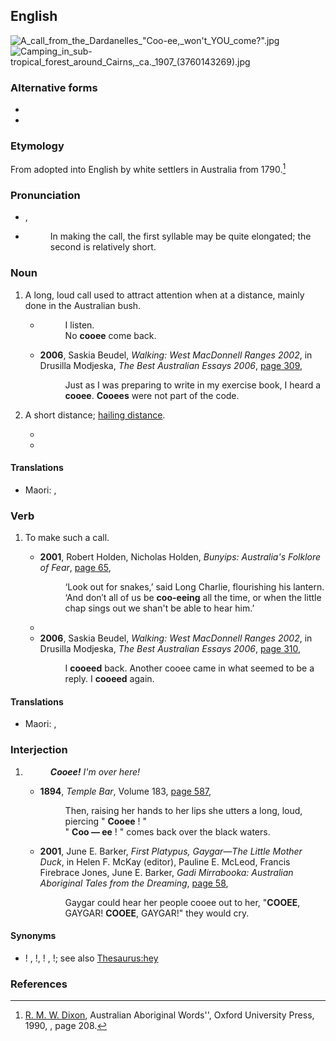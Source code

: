 ==English==
[[File:A call from the Dardanelles "Coo-ee, won't YOU come?".jpg|thumb]]
[[File:Camping in sub-tropical forest around Cairns, ca. 1907 (3760143269).jpg|thumb]]

===Alternative forms===
* {{l|en|cooey}}
* {{l|en|coo-ee}}

===Etymology===
From {{bor|en|xdk|guuu-wi}} adopted into English by white settlers in Australia from 1790.<ref>[[w:R. M. W. Dixon|R. M. W. Dixon]], Australian Aboriginal Words'', Oxford University Press, 1990, {{ISBN|0-19-553099-3}}, page 208.</ref>

===Pronunciation===
* {{enPR|ko͞o'ē}}, {{IPA|/ˈkuːiː/|lang=en}}
* {{audio|EN-AU ck1 cooee.ogg|Audio (AU)|lang=en}}
*: In making the call, the first syllable may be quite elongated; the second is relatively short.

===Noun===
{{en-noun}}

# {{lb|en|Australia|informal|onomatopoeia}} A long, loud call used to attract attention when at a distance, mainly done in the Australian bush.
#* {{quote-text|lang=en|year=2002|author=Andrew Parkin|title=A Thing Apart|page=195|url=http://books.google.com/books?id=uyb_QsyLkekC&pg=PA195&dq=%22cooee%7Ccooees%22+-intitle:%22%22&hl=en&ei=TFmqTsGBMpD2mAXz5eGCDw&sa=X&oi=book_result&ct=result&resnum=5&ved=0CEEQ6AEwBDhu#v=onepage&q=%22cooee%7Ccooees%22%20-intitle%3A%22%22&f=false|passage=I call out, “Coo-ee” with long Coo and short ee like whip-bird call. Everybody in my mob know my '''cooee'''. Any one of my mob hear that, they give me '''cooee''' back.}}
#*: I listen.
#*: No '''cooee''' come back.
#* '''2006''', Saskia Beudel, ''Walking: West MacDonnell Ranges 2002'', in Drusilla Modjeska, ''The Best Australian Essays 2006'', [http://books.google.com/books?id=6UBV5f0LThoC&pg=PA309&dq=%22cooee%7Ccooees%22+-intitle:%22%22&hl=en&ei=bFeqTvyPMMmImQWC7KnQDw&sa=X&oi=book_result&ct=result&resnum=5&ved=0CEAQ6AEwBDhk#v=onepage&q=%22cooee%7Ccooees%22%20-intitle%3A%22%22&f=false page 309],
#*: Just as I was preparing to write in my exercise book, I heard a '''cooee'''. '''Cooees''' were not part of the code.
# {{lb|en|Australia|informal|with "within"|also|_|figuratively}} A short distance; [[hailing distance]].
#* {{quote-text|lang=en|year=1996|author={{w|australian House of Representatives}}|title=Parliamentary Debates Australia|volume=207|page=1469|url=http://books.google.com/books?id=vMhDAQAAIAAJ&q=%22cooee%7Ccooees%22+-intitle:%22%22&dq=%22cooee%7Ccooees%22+-intitle:%22%22&hl=en&ei=f2CqTqqzEoz3mAXknMTbDg&sa=X&oi=book_result&ct=result&resnum=3&ved=0CDIQ6AEwAjiMAQ|passage=That is not within '''cooee''' of 10 per cent; it is much closer to six per cent.}}
#* {{quote-text|lang=en|year=1999|author=Tony Shillitoe|title=Joy Ride|page=136|url=http://books.google.com/books?id=oWJD5EPe6QoC&pg=PA136&dq=%22cooee%7Ccooees%22+-intitle:%22%22&hl=en&ei=5VGqTpmFDK_ImAX3z5DvDg&sa=X&oi=book_result&ct=result&resnum=10&ved=0CFcQ6AEwCTg8#v=onepage&q=%22cooee%7Ccooees%22%20-intitle%3A%22%22&f=false|passage=We were carless, in the dark, and no one to help within '''cooee'''.}}

====Translations====
{{trans-top|a call as a signal}}
* Maori: {{t|mi|hū}}, {{t|mi|whakahoho}}
{{trans-mid}}
{{trans-bottom}}

===Verb===
{{en-verb|d}}

# {{lb|en|intransitive|Australia|informal}} To make such a call.
#* '''2001''', Robert Holden, Nicholas Holden, ''Bunyips: Australia's Folklore of Fear'', [http://books.google.com/books?id=UnKPCZT0x6kC&pg=PA65&dq=%22cooeeing%7Ccooeed%22+-intitle:%22%22&hl=en&ei=WZ-qTs_gL9HUmAWbo_HHDg&sa=X&oi=book_result&ct=result&resnum=6&ved=0CEQQ6AEwBQ#v=onepage&q&f=false page 65],
#*: ‘Look out for snakes,’ said Long Charlie, flourishing his lantern. ‘And don′t all of us be '''coo-eeing''' all the time, or when the little chap sings out we shan't be able to hear him.’
#* {{quote-text|lang=en|year=2003|author=Les Hughes|title=A Young Australian Pioneer: Henry Mundy|page=225|url=http://books.google.com/books?id=9woJ84V1PpIC&pg=PA225&dq=%22cooeeing%7Ccooeed%22+-intitle:%22%22&hl=en&ei=WZ-qTs_gL9HUmAWbo_HHDg&sa=X&oi=book_result&ct=result&resnum=5&ved=0CD8Q6AEwBA#v=onepage&q=%22cooeeing%7Ccooeed%22%20-intitle%3A%22%22&f=false|passage=Slipping out of the tail of the dray, I '''cooeed''' as loud as I could which was answered.}}
#* '''2006''', Saskia Beudel, ''Walking: West MacDonnell Ranges 2002'', in Drusilla Modjeska, ''The Best Australian Essays 2006'', [http://books.google.com/books?id=6UBV5f0LThoC&pg=PA310&dq=%22cooeeing%7Ccooeed%22+-intitle:%22%22&hl=en&ei=WZ-qTs_gL9HUmAWbo_HHDg&sa=X&oi=book_result&ct=result&resnum=3&ved=0CDUQ6AEwAg#v=onepage&q=%22cooeeing%7Ccooeed%22%20-intitle%3A%22%22&f=false page 310],
#*: I '''cooeed''' back. Another cooee came in what seemed to be a reply. I '''cooeed''' again.

====Translations====
{{trans-top|to call out as a signal}}
* Maori: {{t|mi|hū}}, {{t|mi|whakahoho}}
{{trans-mid}}
{{trans-bottom}}

===Interjection===
{{en-interj}}

# {{lb|en|informal|chiefly|Australia|UK}} {{non-gloss definition|Used to attract someone's attention.}}
#: '''''Cooee!''' I'm over here!''
#* '''1894''', ''Temple Bar'', Volume 183, [http://books.google.com/books?id=AQMbAAAAYAAJ&q=%22cooee%22+-intitle:%22%22&dq=%22cooee%22+-intitle:%22%22&hl=en&ei=bZyqTva2KqjkmAWensXuDg&sa=X&oi=book_result&ct=result&resnum=5&ved=0CDsQ6AEwBDiWAQ page 587],
#*: Then, raising her hands to her lips she utters a long, loud, piercing " '''Cooee''' ! "
#*: " '''Coo — ee''' ! " comes back over the black waters.
#* '''2001''', June E. Barker, ''First Platypus, Gaygar—The Little Mother Duck'', in Helen F. McKay (editor), Pauline E. McLeod, Francis Firebrace Jones, June E. Barker, ''Gadi Mirrabooka: Australian Aboriginal Tales from the Dreaming'', [http://books.google.com/books?id=ZhooWCBA7HAC&pg=PA58&dq=%22cooee%22+-intitle:%22%22&hl=en&ei=xJKqTsqSIIPSmAWwvo36Dg&sa=X&oi=book_result&ct=result&resnum=1&ved=0CCsQ6AEwADg8#v=onepage&q=%22cooee%22%20-intitle%3A%22%22&f=false page 58],
#*: Gaygar could hear her people cooee out to her, "'''COOEE''', GAYGAR! '''COOEE''', GAYGAR!" they would cry.

====Synonyms====
* {{l|en|ahoy}}! {{qualifier|nautical}}, {{l|en|hey}}!, {{l|en|oi}}! {{qualifier|impolite}}, {{l|en|yoohoo}}!; see also [[Thesaurus:hey]]

===References===
<references/>